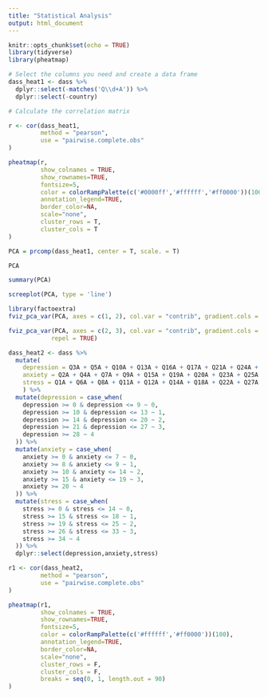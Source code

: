 ```yaml
---
title: "Statistical Analysis"
output: html_document
---
```


```r
knitr::opts_chunk$set(echo = TRUE)
library(tidyverse)
library(pheatmap)
```

```r
# Select the columns you need and create a data frame
dass_heat1 <- dass %>%
  dplyr::select(-matches('Q\\d+A')) %>%
  dplyr::select(-country)

# Calculate the correlation matrix

r <- cor(dass_heat1,
         method = "pearson",
         use = "pairwise.complete.obs"
) 

pheatmap(r, 
         show_colnames = TRUE,   
         show_rownames=TRUE,    
         fontsize=5,             
         color = colorRampPalette(c('#0000ff','#ffffff','#ff0000'))(100), 
         annotation_legend=TRUE, 
         border_color=NA,        
         scale="none",            
         cluster_rows = T,
         cluster_cols = T     
)

```

```r

PCA = prcomp(dass_heat1, center = T, scale. = T)

PCA

summary(PCA)
```

```r
screeplot(PCA, type = 'line')
```

```r
library(factoextra)
fviz_pca_var(PCA, axes = c(1, 2), col.var = "contrib", gradient.cols = c("blue", "red"), repel = TRUE)

fviz_pca_var(PCA, axes = c(2, 3), col.var = "contrib", gradient.cols = c("blue", "red"), 
            repel = TRUE)

```

```r
dass_heat2 <- dass %>%
  mutate(
    depression = Q3A + Q5A + Q10A + Q13A + Q16A + Q17A + Q21A + Q24A + Q26A + Q31A + Q34A + Q37A + Q38A + Q42A - 14,
    anxiety = Q2A + Q4A + Q7A + Q9A + Q15A + Q19A + Q20A + Q23A + Q25A + Q28A + Q30A + Q36A + Q40A + Q41A - 14,
    stress = Q1A + Q6A + Q8A + Q11A + Q12A + Q14A + Q18A + Q22A + Q27A + Q29A + Q32A + Q33A + Q35A + Q39A - 14
    ) %>%
  mutate(depression = case_when(
    depression >= 0 & depression <= 9 ~ 0,
    depression >= 10 & depression <= 13 ~ 1,
    depression >= 14 & depression <= 20 ~ 2,
    depression >= 21 & depression <= 27 ~ 3,
    depression >= 28 ~ 4
  )) %>%
  mutate(anxiety = case_when(
    anxiety >= 0 & anxiety <= 7 ~ 0,
    anxiety >= 8 & anxiety <= 9 ~ 1,
    anxiety >= 10 & anxiety <= 14 ~ 2,
    anxiety >= 15 & anxiety <= 19 ~ 3,
    anxiety >= 20 ~ 4
  )) %>%
  mutate(stress = case_when(
    stress >= 0 & stress <= 14 ~ 0,
    stress >= 15 & stress <= 18 ~ 1,
    stress >= 19 & stress <= 25 ~ 2,
    stress >= 26 & stress <= 33 ~ 3,
    stress >= 34 ~ 4
  )) %>%
  dplyr::select(depression,anxiety,stress)

r1 <- cor(dass_heat2,
         method = "pearson",
         use = "pairwise.complete.obs"
) 

pheatmap(r1, 
         show_colnames = TRUE,   
         show_rownames=TRUE,    
         fontsize=5,             
         color = colorRampPalette(c('#ffffff','#ff0000'))(100), 
         annotation_legend=TRUE, 
         border_color=NA,        
         scale="none",            
         cluster_rows = F,
         cluster_cols = F,
         breaks = seq(0, 1, length.out = 90)
)
```
